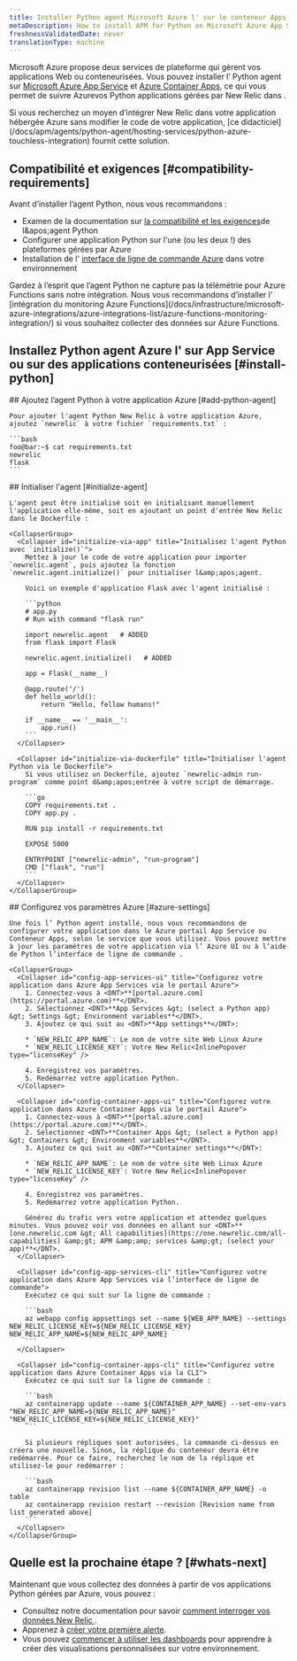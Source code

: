 ```yaml
---
title: Installer Python agent Microsoft Azure l' sur le conteneur Apps et App Service
metaDescription: How to install APM for Python on Microsoft Azure App Services and Container Apps.
freshnessValidatedDate: never
translationType: machine
---
```


Microsoft Azure propose deux services de plateforme qui gèrent vos applications Web ou conteneurisées. Vous pouvez installer l’ Python agent sur [Microsoft Azure App Service](https://learn.microsoft.com/en-us/azure/app-service/overview) et [Azure Container Apps](https://learn.microsoft.com/en-us/azure/container-apps/overview), ce qui vous permet de suivre Azurevos Python applications gérées par New Relic dans .

<Callout variant="tip" title="Approches alternatives">
  Si vous recherchez un moyen d’intégrer New Relic dans votre application hébergée Azure sans modifier le code de votre application, [ce didacticiel](/docs/apm/agents/python-agent/hosting-services/python-azure-touchless-integration) fournit cette solution.
</Callout>

## Compatibilité et exigences [#compatibility-requirements]

Avant d’installer l’agent Python, nous vous recommandons :

* Examen de la documentation sur [la compatibilité et les exigences](/docs/agents/python-agent/getting-started/compatibility-requirements-python-agent)de l&amp;apos;agent Python
* Configurer une application Python sur l'une (ou les deux !) des plateformes gérées par Azure
* Installation de l' [interface de ligne de commande Azure](https://learn.microsoft.com/en-us/cli/azure/install-azure-cli-macos) dans votre environnement

<Callout variant="tip" title="Informations">
  Gardez à l’esprit que l’agent Python ne capture pas la télémétrie pour Azure Functions sans notre intégration. Nous vous recommandons d’installer l’ [intégration du monitoring Azure Functions](/docs/infrastructure/microsoft-azure-integrations/azure-integrations-list/azure-functions-monitoring-integration/) si vous souhaitez collecter des données sur Azure Functions.
</Callout>

## Installez Python agent Azure l' sur App Service ou sur des applications conteneurisées [#install-python]

<Steps>
  <Step>
    ## Ajoutez l’agent Python à votre application Azure [#add-python-agent]

    Pour ajouter l'agent Python New Relic à votre application Azure, ajoutez `newrelic` à votre fichier `requirements.txt` :

    ```bash
    foo@bar:~$ cat requirements.txt 
    newrelic
    flask
    ```
  </Step>

  <Step>
    ## Initialiser l'agent [#initialize-agent]

    L'agent peut être initialisé soit en initialisant manuellement l'application elle-même, soit en ajoutant un point d'entrée New Relic dans le Dockerfile :

    <CollapserGroup>
      <Collapser id="initialize-via-app" title="Initialisez l'agent Python avec `initialize()`">
        Mettez à jour le code de votre application pour importer `newrelic.agent`, puis ajoutez la fonction `newrelic.agent.initialize()` pour initialiser l&amp;apos;agent.

        Voici un exemple d'application Flask avec l'agent initialisé :

        ```python
        # app.py
        # Run with command "flask run"

        import newrelic.agent   # ADDED
        from flask import Flask

        newrelic.agent.initialize()   # ADDED

        app = Flask(__name__)

        @app.route('/')
        def hello_world():
            return "Hello, fellow humans!"

        if __name__ == '__main__':
            app.run()
        ```
      </Collapser>

      <Collapser id="initialize-via-dockerfile" title="Initialiser l'agent Python via le Dockerfile">
        Si vous utilisez un Dockerfile, ajoutez `newrelic-admin run-program` comme point d&amp;apos;entrée à votre script de démarrage.

        ```go
        COPY requirements.txt .
        COPY app.py .

        RUN pip install -r requirements.txt

        EXPOSE 5000

        ENTRYPOINT ["newrelic-admin", "run-program"]
        CMD ["flask", "run"]
        ```
      </Collapser>
    </CollapserGroup>
  </Step>

  <Step>
    ## Configurez vos paramètres Azure [#azure-settings]

    Une fois l’ Python agent installé, nous vous recommandons de configurer votre application dans le Azure portail App Service ou Conteneur Apps, selon le service que vous utilisez. Vous pouvez mettre à jour les paramètres de votre application via l’ Azure UI ou à l’aide de Python l’interface de ligne de commande .

    <CollapserGroup>
      <Collapser id="config-app-services-ui" title="Configurez votre application dans Azure App Services via le portail Azure">
        1. Connectez-vous à <DNT>**[portal.azure.com](https://portal.azure.com)**</DNT>.
        2. Sélectionnez <DNT>**App Services &gt; (select a Python app) &gt; Settings &gt; Environment variables**</DNT>.
        3. Ajoutez ce qui suit au <DNT>**App settings**</DNT>:

        * `NEW_RELIC_APP_NAME`: Le nom de votre site Web Linux Azure
        * `NEW_RELIC_LICENSE_KEY`: Votre New Relic<InlinePopover type="licenseKey" />

        4. Enregistrez vos paramètres.
        5. Redémarrez votre application Python.
      </Collapser>

      <Collapser id="config-container-apps-ui" title="Configurez votre application dans Azure Container Apps via le portail Azure">
        1. Connectez-vous à <DNT>**[portal.azure.com](https://portal.azure.com)**</DNT>.
        2. Sélectionnez <DNT>**Container Apps &gt; (select a Python app) &gt; Containers &gt; Environment variables**</DNT>.
        3. Ajoutez ce qui suit au <DNT>**Container settings**</DNT>:

        * `NEW_RELIC_APP_NAME`: Le nom de votre site Web Linux Azure
        * `NEW_RELIC_LICENSE_KEY`: Votre New Relic<InlinePopover type="licenseKey" />

        4. Enregistrez vos paramètres.
        5. Redémarrez votre application Python.

        Générez du trafic vers votre application et attendez quelques minutes. Vous pouvez voir vos données en allant sur <DNT>**[one.newrelic.com &gt; All capabilities](https://one.newrelic.com/all-capabilities) &amp;gt; APM &amp;amp; services &amp;gt; (select your app)**</DNT>.
      </Collapser>

      <Collapser id="config-app-services-cli" title="Configurez votre application dans Azure App Services via l’interface de ligne de commande">
        Exécutez ce qui suit sur la ligne de commande :

        ```bash
        az webapp config appsettings set --name ${WEB_APP_NAME} --settings NEW_RELIC_LICENSE_KEY=${NEW_RELIC_LICENSE_KEY} NEW_RELIC_APP_NAME=${NEW_RELIC_APP_NAME}
        ```
      </Collapser>

      <Collapser id="config-container-apps-cli" title="Configurez votre application dans Azure Container Apps via la CLI">
        Exécutez ce qui suit sur la ligne de commande :

        ```bash
        az containerapp update --name ${CONTAINER_APP_NAME} --set-env-vars "NEW_RELIC_APP_NAME=${NEW_RELIC_APP_NAME}" "NEW_RELIC_LICENSE_KEY=${NEW_RELIC_LICENSE_KEY}"
        ```

        Si plusieurs répliques sont autorisées, la commande ci-dessus en créera une nouvelle. Sinon, la réplique du conteneur devra être redémarrée. Pour ce faire, recherchez le nom de la réplique et utilisez-le pour redémarrer :

        ```bash
        az containerapp revision list --name ${CONTAINER_APP_NAME} -o table
        az containerapp revision restart --revision [Revision name from list generated above]
        ```
      </Collapser>
    </CollapserGroup>
  </Step>
</Steps>

## Quelle est la prochaine étape ? [#whats-next]

Maintenant que vous collectez des données à partir de vos applications Python gérées par Azure, vous pouvez :

* Consultez notre documentation pour savoir [comment interroger vos données New Relic ](/docs/query-your-data/explore-query-data/get-started/introduction-querying-new-relic-data).
* Apprenez à [créer votre première alerte](/docs/alerts/create-alert/create-alert-condition/alert-conditions).
* Vous pouvez [commencer à utiliser les dashboards](/docs/query-your-data/explore-query-data/dashboards/introduction-dashboards) pour apprendre à créer des visualisations personnalisées sur votre environnement.
